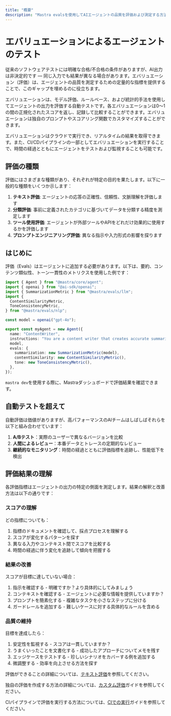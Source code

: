 ```yaml
---
title: "概要"
description: "Mastra evalsを使用してAIエージェントの品質を評価および測定する方法を理解する。"
---
```


# エバリュエーションによるエージェントのテスト

従来のソフトウェアテストには明確な合格/不合格の条件がありますが、AI出力は非決定的です — 同じ入力でも結果が異なる場合があります。エバリュエーション（評価）は、エージェントの品質を測定するための定量的な指標を提供することで、このギャップを埋めるのに役立ちます。

エバリュエーションは、モデル評価、ルールベース、および統計的手法を使用してエージェントの出力を評価する自動テストです。各エバリュエーションは0〜1の間の正規化されたスコアを返し、記録して比較することができます。エバリュエーションは独自のプロンプトやスコアリング関数でカスタマイズすることができます。

エバリュエーションはクラウドで実行でき、リアルタイムの結果を取得できます。また、CI/CDパイプラインの一部としてエバリュエーションを実行することで、時間の経過とともにエージェントをテストおよび監視することも可能です。

## 評価の種類

評価にはさまざまな種類があり、それぞれが特定の目的を果たします。以下に一般的な種類をいくつか示します：

1. **テキスト評価**: エージェントの応答の正確性、信頼性、文脈理解を評価します
2. **分類評価**: 事前に定義されたカテゴリに基づいてデータを分類する精度を測定します
3. **ツール使用評価**: エージェントが外部ツールやAPIをどれだけ効果的に使用するかを評価します
4. **プロンプトエンジニアリング評価**: 異なる指示や入力形式の影響を探ります

## はじめに

評価（Evals）はエージェントに追加する必要があります。以下は、要約、コンテンツ類似性、トーン一貫性のメトリクスを使用した例です：

```typescript copy showLineNumbers filename="src/mastra/agents/index.ts"
import { Agent } from "@mastra/core/agent";
import { openai } from "@ai-sdk/openai";
import { SummarizationMetric } from "@mastra/evals/llm";
import {
  ContentSimilarityMetric,
  ToneConsistencyMetric,
} from "@mastra/evals/nlp";

const model = openai("gpt-4o");

export const myAgent = new Agent({
  name: "ContentWriter",
  instructions: "You are a content writer that creates accurate summaries",
  model,
  evals: {
    summarization: new SummarizationMetric(model),
    contentSimilarity: new ContentSimilarityMetric(),
    tone: new ToneConsistencyMetric(),
  },
});
```

`mastra dev`を使用する際に、Mastraダッシュボードで評価結果を確認できます。

## 自動テストを超えて

自動評価は価値がありますが、高パフォーマンスのAIチームはしばしばそれらを以下と組み合わせています：

1. **A/Bテスト**：実際のユーザーで異なるバージョンを比較
2. **人間によるレビュー**：本番データとトレースの定期的なレビュー
3. **継続的なモニタリング**：時間の経過とともに評価指標を追跡し、性能低下を検出

## 評価結果の理解

各評価指標はエージェントの出力の特定の側面を測定します。結果の解釈と改善方法は以下の通りです：

### スコアの理解

どの指標についても：

1. 指標のドキュメントを確認して、採点プロセスを理解する
2. スコアが変化するパターンを探す
3. 異なる入力やコンテキスト間でスコアを比較する
4. 時間の経過に伴う変化を追跡して傾向を把握する

### 結果の改善

スコアが目標に達していない場合：

1. 指示を確認する - 明確ですか？より具体的にしてみましょう
2. コンテキストを確認する - エージェントに必要な情報を提供していますか？
3. プロンプトを簡素化する - 複雑なタスクを小さなステップに分ける
4. ガードレールを追加する - 難しいケースに対する具体的なルールを含める

### 品質の維持

目標を達成したら：

1. 安定性を監視する - スコアは一貫していますか？
2. うまくいったことを文書化する - 成功したアプローチについてメモを残す
3. エッジケースをテストする - 珍しいシナリオをカバーする例を追加する
4. 微調整する - 効率を向上させる方法を探す

評価ができることの詳細については、[テキスト評価](/docs/evals/textual-evals)を参照してください。

独自の評価を作成する方法の詳細については、[カスタム評価](/docs/evals/custom-eval)ガイドを参照してください。

CIパイプラインで評価を実行する方法については、[CIでの実行](/docs/evals/running-in-ci)ガイドを参照してください。
